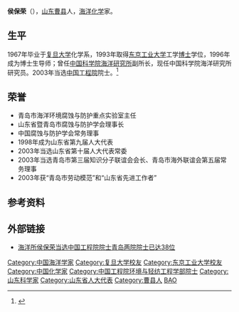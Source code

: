 '''侯保荣'''（{{bd|1942年|1月||}}），[[山东|山东]][[曹县|曹县]]人，[[海洋|海洋]][[化学|化学]]家。

==生平==
1967年毕业于[[复旦大学|复旦大学]]化学系，1993年取得[[东京工业大学|东京工业大学]]工学[[博士|博士]]学位，1996年成为博士生导师；曾任[[中国科学院海洋研究所|中国科学院海洋研究所]]副所长，现任中国科学院海洋研究所研究员。2003年当选[[中国工程院|中国工程院]]院士。<ref >{{cite web |url=http://www.cas.cn/ys/gzdt/200401/t20040106_1676561.shtml |language= |title=侯保荣当选中国工程院院士（图） |publisher=中国科学院 |date=2004-01-06 |accessdate= |archive-date=2018-09-22 |archive-url=https://web.archive.org/web/20180922101512/http://www.cas.cn/ys/gzdt/200401/t20040106_1676561.shtml |dead-url=no }}</ref>

==荣誉 ==
*青岛市海洋环境腐蚀与防护重点实验室主任
*山东省暨青岛市腐蚀与防护学会理事长
*中国腐蚀与防护学会常务理事
*1998年成为山东省第九届人大代表
*2003年当选山东省第十届人大代表常委
*2003年当选青岛市第三届知识分子联谊会会长、青岛市海外联谊会第五届常务理事
*2003年获“青岛市劳动模范”和“山东省先进工作者”

== 参考资料 ==
{{reflist}}

== 外部链接 ==
*[http://news.sina.com.cn/o/2004-01-06/04521512799s.shtml 海洋所侯保荣当选中国工程院院士青岛两院院士已达38位] {{Wayback|url=http://news.sina.com.cn/o/2004-01-06/04521512799s.shtml |date=20190914013857 }}

{{中国工程院环境与轻纺工程学部院士}}
{{DEFAULTSORT:H侯}}
[[Category:中国海洋学家|Category:中国海洋学家]]
[[Category:复旦大学校友|Category:复旦大学校友]]
[[Category:东京工业大学校友|Category:东京工业大学校友]]
[[Category:中国化学家|Category:中国化学家]]
[[Category:中国工程院环境与轻纺工程学部院士|Category:中国工程院环境与轻纺工程学部院士]]
[[Category:山东科学家|Category:山东科学家]]
[[Category:山东省人大代表|Category:山东省人大代表]]
[[Category:曹县人|Category:曹县人]]
[[Category:侯姓|BAO]]